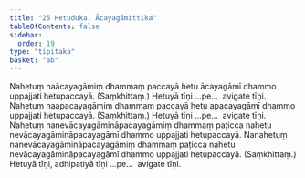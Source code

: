 ```yaml
---
title: "25 Hetuduka, Ācayagāmittika"
tableOfContents: false
sidebar:
  order: 19
type: "tipitaka"
basket: "ab"
---
```



<DynamicBreadcrumb />

<Division number="72">

<Paragraph number="171">
Nahetuṃ naācayagāmiṃ dhammaṃ paccayā hetu ācayagāmī dhammo uppajjati hetupaccayā. (Saṃkhittaṃ.) Hetuyā tīṇi …pe…  avigate tīṇi.
</Paragraph>

<Paragraph number="172">
Nahetuṃ naapacayagāmiṃ dhammaṃ paccayā hetu apacayagāmī dhammo uppajjati hetupaccayā. (Saṃkhittaṃ.) Hetuyā tīṇi …pe…  avigate tīṇi.
</Paragraph>

<Paragraph number="173">
Nahetuṃ nanevācayagāmināpacayagāmiṃ dhammaṃ paṭicca nahetu nevācayagāmināpacayagāmī dhammo uppajjati hetupaccayā. Nanahetuṃ nanevācayagāmināpacayagāmiṃ dhammaṃ paṭicca nahetu nevācayagāmināpacayagāmī dhammo uppajjati hetupaccayā. (Saṃkhittaṃ.) Hetuyā tīṇi, adhipatiyā tīṇi …pe…  avigate tīṇi.
</Paragraph>
</Division>